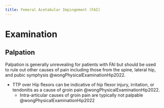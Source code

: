 ```yaml
---
title: Femoral Acetabular Impingement (FAI)
---
```





# Examination

## Palpation

Palpation is generally unrevealing for patients with FAI but should be used to rule out other causes of pain including those from the spine, lateral hip, and pubic symphysis @wongPhysicalExaminationHip2022.

- TTP over Hip flexors can be indicative of hip flexor injury, irritation, or tendonitis as a cause of groin pain @wongPhysicalExaminationHip2022.
    - Intra-articular causes of groin pain are typically not palpable @wongPhysicalExaminationHip2022

